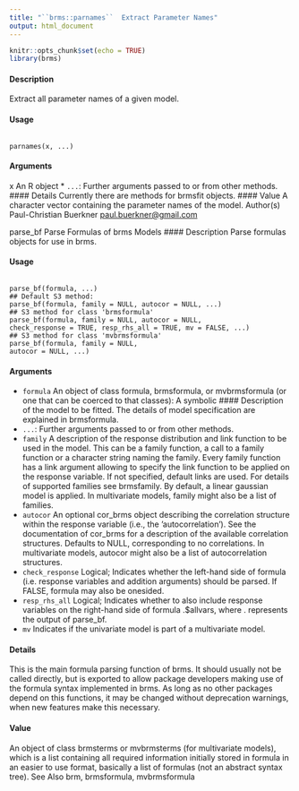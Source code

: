 ```yaml
---
title: "``brms::parnames``  Extract Parameter Names"
output: html_document
---
```


```r
knitr::opts_chunk$set(echo = TRUE)
library(brms)
```


#### Description 
Extract all parameter names of a given model.

#### Usage
<pre><code>
parnames(x, ...)
</code></pre>
#### Arguments

x An R object
* `` ... ``: Further arguments passed to or from other methods.
#### Details
Currently there are methods for brmsfit objects.
#### Value
A character vector containing the parameter names of the model.
Author(s)
Paul-Christian Buerkner <paul.buerkner@gmail.com>


parse_bf Parse Formulas of brms Models
#### Description 
Parse formulas objects for use in brms.

#### Usage
<pre><code>
parse_bf(formula, ...)
## Default S3 method:
parse_bf(formula, family = NULL, autocor = NULL, ...)
## S3 method for class 'brmsformula'
parse_bf(formula, family = NULL, autocor = NULL,
check_response = TRUE, resp_rhs_all = TRUE, mv = FALSE, ...)
## S3 method for class 'mvbrmsformula'
parse_bf(formula, family = NULL,
autocor = NULL, ...)
</code></pre>
#### Arguments

* `` formula``  An object of class formula, brmsformula, or mvbrmsformula (or one that can be coerced to that classes): A symbolic #### Description  of the model to be fitted. The details of model specification are explained in brmsformula.
* `` ... ``: Further arguments passed to or from other methods.
* `` family`` A description  of the response distribution and link function to be used in the model. This can be a family function, a call to a family function or a character string naming the family. Every family function has a link argument allowing to specify the link function to be applied on the response variable. If not specified, default links are used. For details of supported families see brmsfamily. By default, a linear gaussian model is applied. In multivariate models, family might also be a list of families.
* ``autocor`` An optional cor_brms object describing the correlation structure within the response variable (i.e., the ’autocorrelation’). See the documentation of cor_brms for a description  of the available correlation structures. Defaults to NULL, corresponding to no correlations. In multivariate models, autocor might also be a list of autocorrelation structures.
* `` check_response``  Logical; Indicates whether the left-hand side of formula (i.e. response variables and addition arguments) should be parsed. If FALSE, formula may also be onesided.
* `` resp_rhs_all``  Logical; Indicates whether to also include response variables on the right-hand side of formula .$allvars, where . represents the output of parse_bf.
* `` mv``  Indicates if the univariate model is part of a multivariate model.

#### Details
This is the main formula parsing function of brms. It should usually not be called directly, but is exported to allow package developers making use of the formula syntax implemented in brms. As long as no other packages depend on this functions, it may be changed without deprecation warnings, when new features make this necessary.

#### Value
An object of class brmsterms or mvbrmsterms (for multivariate models), which is a list containing all required information initially stored in formula in an easier to use format, basically a list of formulas (not an abstract syntax tree).
See Also
brm, brmsformula, mvbrmsformula
